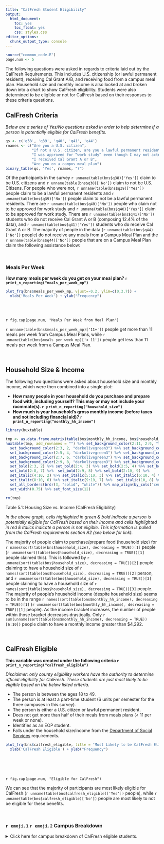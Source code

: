 ```yaml
---
title: "CalFresh Student Eligibility"
output: 
  html_document: 
    toc: yes
    toc_float: yes
    css: styles.css
editor_options: 
  chunk_output_type: console
---
```


```r
source("common_code.R")
page.num <- 5
```

The following questions were asked in regards to criteria laid out by the CalFresh Requirements. This includes U.S. citizenship (or lawful permanent resident), receiving Cal Grant A/B, and receiving food from a campus meal plan. Household size and monthly income is also looked at and broken down into a chart to show CalFresh eligibility. Students were also determined to be eligible or not for CalFresh based on their responses to these criteria questions.

## CalFresh Criteria
*Below are a series of Yes/No questions asked in order to help determine if a person is potentially eligible for CalFresh benefits.*
```r
qs <- c('q38', 'q39', 'q40', 'q41', 'q44')
rnames <- c("Are you a U.S. citizen", 
            "If not a U.S. citizen, are you a lawful permanent resident (i.e. have a 'green card')",
            "I was approved for “work study” even though I may not actually have a work study job placement",
            "I received Cal Grant A or B",
            "Are you on a campus meal plan")
binary_table(qs, 'Yes', rnames, "?")
```
Of the participants in the survey `r unname(table(bns$q38)['Yes'])` claim to be U.S. citizens and `r unname(table(bns$q38)['No'])` claim to not be U.S. Citizens. For people who were not, `r unname(table(bns$q39)['Yes'])` people claim to be a lawful permanent residents and `r unname(table(bns$q39)['No'])` people claim to not be a lawful permanent residents. There are `r unname(table(bns$q40)['No'])` people who claim not to be approved for work study and `r unname(table(bns$q40)['Yes'])` claim to be approved for work study. There are `r unname(table(bns$q41)['No'])` students who do not receive Cal Grant A or B (composing 12.4% of the data), and `r unname(table(bns$q41)['Yes'])` students who do receive Cal Grant A or B. The majority of people in the data (`r unname(table(bns$q44)['No'])` people) do not receive any meals from a Campus Meal Plan and the `r unname(table(bns$q44)['No'])` people that are on a Campus Meal Plan claim the following assistance below:

<br>

### Meals Per Week
**How many meals per week do you get on your meal plan? `r print_n_reporting("meals_per_week_mp")`**

<div class = "row">
<div class = "col-md-6">
```r
plot_frq(bns$meals_per_week_mp, vjust=-0.2, ylim=c(0,3.7)) + 
  xlab('Meals Per Week') + ylab("Frequency")
```
</div>
  
<div class = "col-md-5">
<br><br><br>`r fig.cap(page.num, "Meals Per Week from Meal Plan")` <br> 

`r unname(table(bns$meals_per_week_mp)['11+'])` people get more than 11 meals per week from Campus Meal Plans, while `r unname(table(bns$meals_per_week_mp)['< 11'])` people get less than 11 meals per week from a Campus Meal Plan.
</div>
</div>

<br>

## Household Size & Income
The following two questions were asked about household size and monthly income, which were then combined into a single plot:

- **How many people in your household do you purchase and prepare food with, including yourself? This may or may not include your roommate(s). `r print_n_reporting("household_size")`**
- **How much is your household's gross monthly income (before taxes and not including financial aid)? `r print_n_reporting("monthly_hh_income")`**

```r
library(huxtable)

tmp <- as.data.frame.matrix(table(bns$monthly_hh_income, bns$household_size))
huxtable(tmp, add_rownames = "") %>% set_background_color(2:11, 2:9, "tomato") %>%
  set_background_color(2:3, 2, "darkolivegreen3") %>% set_background_color(2:4, 3, "darkolivegreen3") %>% 
  set_background_color(2:5, 4, "darkolivegreen3") %>% set_background_color(2:6, 5, "darkolivegreen3") %>% 
  set_background_color(2:7, 6, "darkolivegreen3") %>% set_background_color(2:8, 7, "darkolivegreen3") %>% 
  set_background_color(2:9, 8, "darkolivegreen3") %>% set_background_color(2:10, 9, "darkolivegreen3") %>% 
  set_bold(2:3, 2) %>% set_bold(2:4, 3) %>% set_bold(2:5, 4) %>% set_bold(2:6, 5) %>% set_bold(2:7, 6) %>% 
  set_bold(2:8, 7) %>%  set_bold(2:9, 8) %>% set_bold(2:10, 9) %>% 
  set_italic(4:10, 2) %>% set_italic(5:10, 3) %>% set_italic(6:10, 4) %>% set_italic(7:10, 5) %>% 
  set_italic(8:10, 6) %>% set_italic(9:10, 7) %>%  set_italic(10, 8) %>% set_italic(11, 9) %>%
  set_all_borders(brdr(3, "solid", "white")) %>% map_align(by_cols("center")) %>%
  set_width(0.75) %>% set_font_size(12)

rm(tmp)
```
Table 5.1: Housing Size vs. Income (CalFresh Eligibility)

*In the above graph, cells highlighted in green & bold indicate a person is potentially eligible for CalFresh based on their income and cells highlighted in red & italics indicate a person is not eligible. This information is pulled from the CalFresh requirements section A2 (see below for link).*

The majority of people claim to purchase/prepare food (household size) for `r names(sort(table(bns$household_size), decreasing = TRUE))[1]` people (`r unname(sort(table(bns$household_size), decreasing = TRUE))[1]` people claimed this). This is followed by `r unname(sort(table(bns$household_size), decreasing = TRUE))[2]` people claiming to have a household size of `r names(sort(table(bns$household_size), decreasing = TRUE))[2]` person, and `r unname(sort(table(bns$household_size), decreasing = TRUE))[3]` people claiming to have a household size of `r names(sort(table(bns$household_size), decreasing = TRUE))[3]` people. The majority of people's household income (despite household size) seems to be in the range `r names(sort(table(bns$monthly_hh_income), decreasing = TRUE))[1]` (`r unname(sort(table(bns$monthly_hh_income), decreasing = TRUE))[1]` people). As the income bracket increases, the number of people within those bracket decreases drastically. Only `r sum(unname(sort(table(bns$monthly_hh_income), decreasing = TRUE))[6:10])` people claim to have a monthly income greater than \$4,292.

<br>

## CalFresh Eligible
**This variable was created under the following criteria `r print_n_reporting("calfresh_eligible")`**

*Disclaimer: only county eligibility workers have the authority to determine official eligibility for CalFresh. These students are just most likely to be eligible based on the below listed criteria.*

- The person is between the ages 18 to 49.  
- The person is at least a part-time student (6 units per semester for the three campuses in this survey).  
- The person is either a U.S. citizen or lawful permanent resident.  
- Does not get more than half of their meals from meals plans (< 11 per week or none).  
- Identifies as an EOP student.  
- Falls under the household size/income from the [Department of Social Services](https://www.cdss.ca.gov/inforesources/cdss-programs/calfresh/eligibility-and-issuance-requirements#income) requirements.

<div class = "row">
<div class = "col-md-6">
```r
plot_frq(bns$calfresh_eligible, title = "Most Likely to be CalFresh Eligible", ylim=c(0,330)) + 
  xlab('CalFresh Eligible') + ylab("Frequency")
```
</div>
  
<div class = "col-md-5">
<br><br><br><br>`r fig.cap(page.num, "Eligible for CalFresh")` <br> 

We can see that the majority of participants are most likely eligible for CalFresh (`r unname(table(bns$calfresh_eligible)['Yes'])` people), while `r unname(table(bns$calfresh_eligible)['No'])` people are most likely to not be eligible for these benefits.
</div>
</div>

<br />

### `r emoji.1` `r emoji.2` Campus Breakdown
<details>
<summary> Click here for campus breakdown of CalFresh eligible students. </summary>
```r
plot_grpfrq(bns$school, bns$calfresh_eligible, geom.colors = campus.colors[c(2,1)], 
            wrap.labels = 21, legend.title = "Potentially Eligible", show.prc = FALSE) + 
  xlab('Campus') + ylab("Frequency") + 
  theme(legend.position="top")
```
`r fig.cap(page.num, "CalFresh Eligible by Campus")`

From the figure above, we can see that Chico has the most students who fall under the category of potentially being eligible for CalFresh. Both Fresno and Northridge have around one third less students who are potentially eligible for CalFresh, with nearly identical numbers.

</details>
<br />



